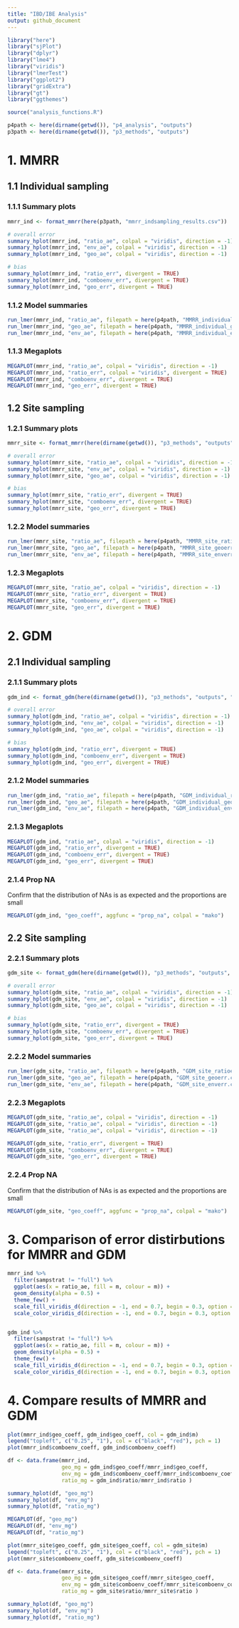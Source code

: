 ```yaml
---
title: "IBD/IBE Analysis"
output: github_document
---
```


```r
library("here")
library("sjPlot")
library("dplyr")
library("lme4")
library("viridis")
library("lmerTest")
library("ggplot2")
library("gridExtra")
library("gt")
library("ggthemes")

source("analysis_functions.R")

p4path <- here(dirname(getwd()), "p4_analysis", "outputs")
p3path <- here(dirname(getwd()), "p3_methods", "outputs")
```

# 1. MMRR

## 1.1 Individual sampling

### 1.1.1 Summary plots

```r
mmrr_ind <- format_mmrr(here(p3path, "mmrr_indsampling_results.csv"))

# overall error
summary_hplot(mmrr_ind, "ratio_ae", colpal = "viridis", direction = -1)
summary_hplot(mmrr_ind, "env_ae", colpal = "viridis", direction = -1)
summary_hplot(mmrr_ind, "geo_ae", colpal = "viridis", direction = -1)

# bias
summary_hplot(mmrr_ind, "ratio_err", divergent = TRUE)
summary_hplot(mmrr_ind, "comboenv_err", divergent = TRUE)
summary_hplot(mmrr_ind, "geo_err", divergent = TRUE)
```

### 1.1.2 Model summaries

```r
run_lmer(mmrr_ind, "ratio_ae", filepath = here(p4path, "MMRR_individual_ratioerr.csv"))
run_lmer(mmrr_ind, "geo_ae", filepath = here(p4path, "MMRR_individual_geoerr.csv"))
run_lmer(mmrr_ind, "env_ae", filepath = here(p4path, "MMRR_individual_enverr.csv"))
```

### 1.1.3 Megaplots

```r
MEGAPLOT(mmrr_ind, "ratio_ae", colpal = "viridis", direction = -1)
MEGAPLOT(mmrr_ind, "ratio_err", colpal = "viridis", divergent = TRUE)
MEGAPLOT(mmrr_ind, "comboenv_err", divergent = TRUE)
MEGAPLOT(mmrr_ind, "geo_err", divergent = TRUE)
```

## 1.2 Site sampling

### 1.2.1 Summary plots

```r
mmrr_site <- format_mmrr(here(dirname(getwd()), "p3_methods", "outputs", "mmrr_sitesampling_results.csv"))

# overall error
summary_hplot(mmrr_site, "ratio_ae", colpal = "viridis", direction = -1)
summary_hplot(mmrr_site, "env_ae", colpal = "viridis", direction = -1)
summary_hplot(mmrr_site, "geo_ae", colpal = "viridis", direction = -1)

# bias
summary_hplot(mmrr_site, "ratio_err", divergent = TRUE)
summary_hplot(mmrr_site, "comboenv_err", divergent = TRUE)
summary_hplot(mmrr_site, "geo_err", divergent = TRUE)
```

### 1.2.2 Model summaries

```r
run_lmer(mmrr_site, "ratio_ae", filepath = here(p4path, "MMRR_site_ratioerr.csv"))
run_lmer(mmrr_site, "geo_ae", filepath = here(p4path, "MMRR_site_geoerr.csv"))
run_lmer(mmrr_site, "env_ae", filepath = here(p4path, "MMRR_site_enverr.csv"))
```

### 1.2.3 Megaplots

```r
MEGAPLOT(mmrr_site, "ratio_ae", colpal = "viridis", direction = -1)
MEGAPLOT(mmrr_site, "ratio_err", divergent = TRUE)
MEGAPLOT(mmrr_site, "comboenv_err", divergent = TRUE)
MEGAPLOT(mmrr_site, "geo_err", divergent = TRUE)
```

# 2. GDM

## 2.1 Individual sampling

### 2.1.1 Summary plots

```r
gdm_ind <- format_gdm(here(dirname(getwd()), "p3_methods", "outputs", "gdm_indsampling_results.csv"))

# overall error
summary_hplot(gdm_ind, "ratio_ae", colpal = "viridis", direction = -1)
summary_hplot(gdm_ind, "env_ae", colpal = "viridis", direction = -1)
summary_hplot(gdm_ind, "geo_ae", colpal = "viridis", direction = -1)

# bias
summary_hplot(gdm_ind, "ratio_err", divergent = TRUE)
summary_hplot(gdm_ind, "comboenv_err", divergent = TRUE)
summary_hplot(gdm_ind, "geo_err", divergent = TRUE)
```

### 2.1.2 Model summaries

```r
run_lmer(gdm_ind, "ratio_ae", filepath = here(p4path, "GDM_individual_ratioerr.csv"))
run_lmer(gdm_ind, "geo_ae", filepath = here(p4path, "GDM_individual_geoerr.csv"))
run_lmer(gdm_ind, "env_ae", filepath = here(p4path, "GDM_individual_enverr.csv"))
```

### 2.1.3 Megaplots

```r
MEGAPLOT(gdm_ind, "ratio_ae", colpal = "viridis", direction = -1)
MEGAPLOT(gdm_ind, "ratio_err", divergent = TRUE)
MEGAPLOT(gdm_ind, "comboenv_err", divergent = TRUE)
MEGAPLOT(gdm_ind, "geo_err", divergent = TRUE)
```

### 2.1.4 Prop NA

Confirm that the distribution of NAs is as expected and the proportions are small

```r
MEGAPLOT(gdm_ind, "geo_coeff", aggfunc = "prop_na", colpal = "mako")
```

## 2.2 Site sampling

### 2.2.1 Summary plots

```r
gdm_site <- format_gdm(here(dirname(getwd()), "p3_methods", "outputs", "gdm_sitesampling_results.csv"))

# overall error
summary_hplot(gdm_site, "ratio_ae", colpal = "viridis", direction = -1)
summary_hplot(gdm_site, "env_ae", colpal = "viridis", direction = -1)
summary_hplot(gdm_site, "geo_ae", colpal = "viridis", direction = -1)

# bias
summary_hplot(gdm_site, "ratio_err", divergent = TRUE)
summary_hplot(gdm_site, "comboenv_err", divergent = TRUE)
summary_hplot(gdm_site, "geo_err", divergent = TRUE)
```

### 2.2.2 Model summaries

```r
run_lmer(gdm_site, "ratio_ae", filepath = here(p4path, "GDM_site_ratioerr.csv"))
run_lmer(gdm_site, "geo_ae", filepath = here(p4path, "GDM_site_geoerr.csv"))
run_lmer(gdm_site, "env_ae", filepath = here(p4path, "GDM_site_enverr.csv"))
```

### 2.2.3 Megaplots

```r
MEGAPLOT(gdm_site, "ratio_ae", colpal = "viridis", direction = -1)
MEGAPLOT(gdm_site, "ratio_ae", colpal = "viridis", direction = -1)
MEGAPLOT(gdm_site, "ratio_ae", colpal = "viridis", direction = -1)

MEGAPLOT(gdm_site, "ratio_err", divergent = TRUE)
MEGAPLOT(gdm_site, "comboenv_err", divergent = TRUE)
MEGAPLOT(gdm_site, "geo_err", divergent = TRUE)
```

### 2.2.4 Prop NA

Confirm that the distribution of NAs is as expected and the proportions are small

```r
MEGAPLOT(gdm_site, "geo_coeff", aggfunc = "prop_na", colpal = "mako")
```

# 3. Comparison of error distirbutions for MMRR and GDM


```r
mmrr_ind %>%
  filter(sampstrat != "full") %>%
  ggplot(aes(x = ratio_ae, fill = m, colour = m)) +
  geom_density(alpha = 0.5) +
  theme_few() +
  scale_fill_viridis_d(direction = -1, end = 0.7, begin = 0.3, option = "mako") +
  scale_color_viridis_d(direction = -1, end = 0.7, begin = 0.3, option = "mako")


gdm_ind %>%
  filter(sampstrat != "full") %>%
  ggplot(aes(x = ratio_ae, fill = m, colour = m)) +
  geom_density(alpha = 0.5) +
  theme_few() +
  scale_fill_viridis_d(direction = -1, end = 0.7, begin = 0.3, option = "mako") +
  scale_color_viridis_d(direction = -1, end = 0.7, begin = 0.3, option = "mako")
```

# 4. Compare results of MMRR and GDM

```r
plot(mmrr_ind$geo_coeff, gdm_ind$geo_coeff, col = gdm_ind$m)
legend("topleft", c("0.25", "1"), col = c("black", "red"), pch = 1)
plot(mmrr_ind$comboenv_coeff, gdm_ind$comboenv_coeff)

df <- data.frame(mmrr_ind, 
                 geo_mg = gdm_ind$geo_coeff/mmrr_ind$geo_coeff, 
                 env_mg = gdm_ind$comboenv_coeff/mmrr_ind$comboenv_coeff,
                 ratio_mg = gdm_ind$ratio/mmrr_ind$ratio )
```

```r
summary_hplot(df, "geo_mg")
summary_hplot(df, "env_mg")
summary_hplot(df, "ratio_mg")
```

```r
MEGAPLOT(df, "geo_mg")
MEGAPLOT(df, "env_mg")
MEGAPLOT(df, "ratio_mg")
```

```r
plot(mmrr_site$geo_coeff, gdm_site$geo_coeff, col = gdm_site$m)
legend("topleft", c("0.25", "1"), col = c("black", "red"), pch = 1)
plot(mmrr_site$comboenv_coeff, gdm_site$comboenv_coeff)

df <- data.frame(mmrr_site, 
                 geo_mg = gdm_site$geo_coeff/mmrr_site$geo_coeff, 
                 env_mg = gdm_site$comboenv_coeff/mmrr_site$comboenv_coeff,
                 ratio_mg = gdm_site$ratio/mmrr_site$ratio )
```

```r
summary_hplot(df, "geo_mg")
summary_hplot(df, "env_mg")
summary_hplot(df, "ratio_mg")
```
